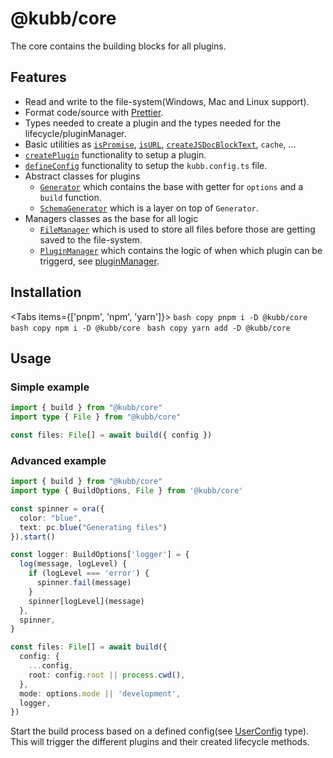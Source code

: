
# @kubb/core

The core contains the building blocks for all plugins.

## Features
- Read and write to the file-system(Windows, Mac and Linux support).
- Format code/source with [Prettier](https://prettier.io/).
- Types needed to create a plugin and the types needed for the lifecycle/pluginManager.
- Basic utilities as [`isPromise`](https://github.com/kubb-project/kubb/blob/main/packages/core/src/utils/isPromise.ts), [`isURL`](https://github.com/kubb-project/kubb/blob/main/packages/core/src/utils/isURL.ts), [`createJSDocBlockText`](https://github.com/kubb-project/kubb/blob/main/packages/core/src/utils/createJSDocBlockText.ts), `cache`, ...
- [`createPlugin`](https://github.com/kubb-project/kubb/blob/main/packages/core/src/plugin.ts) functionality to setup a plugin.
- [`defineConfig`](https://github.com/kubb-project/kubb/blob/main/packages/core/src/config.ts) functionality to setup the `kubb.config.ts` file.
- Abstract classes for plugins
  - [`Generator`](https://github.com/kubb-project/kubb/blob/main/packages/core/src/generators/Generator.ts) which contains the base with getter for `options` and a `build` function.
  - [`SchemaGenerator`](https://github.com/kubb-project/kubb/blob/main/packages/core/src/generators/SchemaGenerator.ts) which is a layer on top of `Generator`.
- Managers classes as the base for all logic
  - [`FileManager`](https://github.com/kubb-project/kubb/blob/main/packages/core/src/managers/fileManager/FileManager.ts) which is used to store all files before those are getting saved to the file-system.
  - [`PluginManager`](https://github.com/kubb-project/kubb/blob/main/packages/core/src/managers/pluginManager/PluginManager.ts) which contains the logic of when which plugin can be triggerd, see [pluginManager](/plugins/core/pluginManager).

## Installation

<Tabs items={['pnpm', 'npm', 'yarn']}>
  <Tab>
    ```bash copy
    pnpm i -D @kubb/core
    ```
  </Tab>
    <Tab>
    ```bash copy
    npm i -D @kubb/core
    ```
  </Tab>
    <Tab>
    ```bash copy
    yarn add -D @kubb/core
    ```
  </Tab>
</Tabs>


## Usage

### Simple example

```typescript
import { build } from "@kubb/core"
import type { File } from "@kubb/core"

const files: File[] = await build({ config })
```

### Advanced example

```typescript
import { build } from "@kubb/core"
import type { BuildOptions, File } from '@kubb/core'

const spinner = ora({
  color: "blue",
  text: pc.blue("Generating files")
}).start()

const logger: BuildOptions['logger'] = {
  log(message, logLevel) {
    if (logLevel === 'error') {
      spinner.fail(message)
    }
    spinner[logLevel](message)
  },
  spinner,
}

const files: File[] = await build({
  config: {
    ...config,
    root: config.root || process.cwd(),
  },
  mode: options.mode || 'development',
  logger,
})
```

Start the build process based on a defined config(see [UserConfig](https://github.com/kubb-project/kubb/blob/main/packages/core/src/config.ts) type). 
This will trigger the different plugins and their created lifecycle methods.
